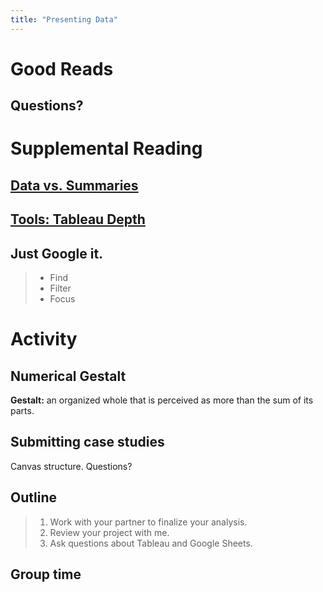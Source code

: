 ```yaml
---
title: "Presenting Data"
---
```



# Good Reads {data-background=#6897bb}

## Questions?

# Supplemental Reading {data-background=#6897bb}

## [Data vs. Summaries](https://byuistats.github.io/BYUI_CSE150_StatBook/describing-data.html#data-vs-summaries)

## [Tools: Tableau Depth](https://help.tableau.com/current/pro/desktop/en-us/environ_st.htm)

## Just Google it.

> - Find
> - Filter
> - Focus


# Activity {data-background=#6897bb}


## Numerical Gestalt

**Gestalt:** an organized whole that is perceived as more than the sum of its parts.

## Submitting case studies

Canvas structure.  Questions?

## Outline

> 1. Work with your partner to finalize your analysis.
> 2. Review your project with me.
> 3. Ask questions about Tableau and Google Sheets.

## Group time